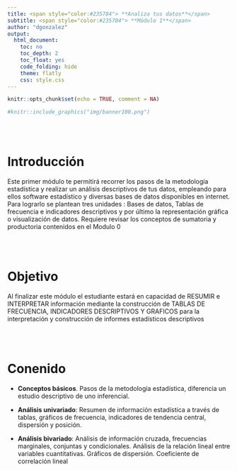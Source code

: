 ```yaml
---
title: <span style="color:#235784"> **Analiza tus datos**</span>  
subtitle: <span style="color:#235784"> **Módulo 1**</span> 
author: "dgonzalez"
output:
  html_document:
    toc: no
    toc_depth: 2
    toc_float: yes
    code_folding: hide
    theme: flatly
    css: style.css
---
```



```r
knitr::opts_chunk$set(echo = TRUE, comment = NA)
```


```r
#knitr::include_graphics("img/banner100.png")
```
<br/><br/>

# **Introducción**

Este primer módulo te permitirá recorrer los  pasos de la metodología estadística  y realizar un análisis descriptivos de tus datos, empleando para ellos software estadístico y diversas bases de datos disponibles en internet.  Para lograrlo se plantean tres unidades : Bases de datos, Tablas de frecuencia e indicadores descriptivos y por último la representación  gráfica o visualización de  datos.  Requiere revisar los conceptos de sumatoria  y productoria contenidos en  el Modulo 0

<br/><br/>

# **Objetivo**

Al finalizar este módulo el estudiante estará en capacidad de RESUMIR e INTERPRETAR información mediante la construcción de TABLAS DE FRECUENCIA, INDICADORES DESCRIPTIVOS Y GRAFICOS para la interpretación  y construcción de informes estadísticos descriptivos 

<br/><br/>

# **Conenido** 

* **Conceptos básicos**. Pasos de la metodología estadística, diferencia un estudio descriptivo de uno inferencial. 

* **Análisis univariado**: Resumen de información estadística a través de tablas, gráficos de frecuencia, indicadores de tendencia central, dispersión y posición.

* **Análisis bivariado**: Análisis de información cruzada, frecuencias marginales, conjuntas y condicionales.  Análisis de la relación lineal entre variables cuantitativas. Gráficos de dispersión. Coeficiente de correlación lineal



